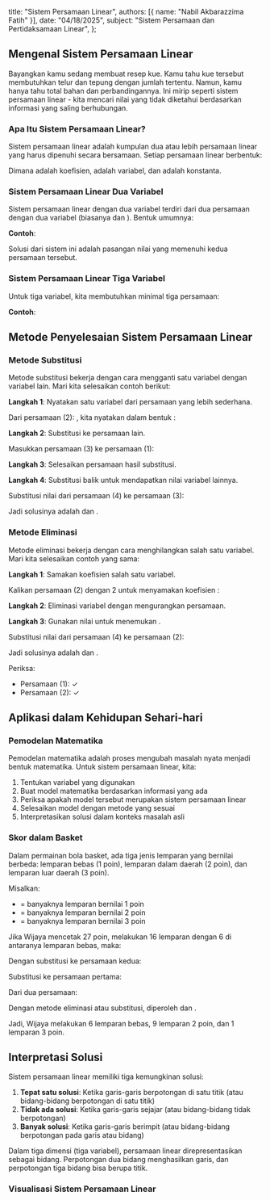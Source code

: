 
  title: "Sistem Persamaan Linear",
  authors: [{ name: "Nabil Akbarazzima Fatih" }],
  date: "04/18/2025",
  subject: "Sistem Persamaan dan Pertidaksamaan Linear",
};

## Mengenal Sistem Persamaan Linear

Bayangkan kamu sedang membuat resep kue. Kamu tahu kue tersebut membutuhkan telur dan tepung dengan jumlah tertentu. Namun, kamu hanya tahu total bahan dan perbandingannya. Ini mirip seperti sistem persamaan linear - kita mencari nilai yang tidak diketahui berdasarkan informasi yang saling berhubungan.

### Apa Itu Sistem Persamaan Linear?

Sistem persamaan linear adalah kumpulan dua atau lebih persamaan linear yang harus dipenuhi secara bersamaan. Setiap persamaan linear berbentuk:

<BlockMath math="a_1x_1 + a_2x_2 + ... + a_nx_n = b" />

Dimana <InlineMath math="a_1, a_2, ..., a_n" /> adalah koefisien, <InlineMath math="x_1, x_2, ..., x_n" /> adalah variabel, dan <InlineMath math="b" /> adalah konstanta.

### Sistem Persamaan Linear Dua Variabel

Sistem persamaan linear dengan dua variabel terdiri dari dua persamaan dengan dua variabel (biasanya <InlineMath math="x" /> dan <InlineMath math="y" />). Bentuk umumnya:

<BlockMath math="\begin{cases} a_1x + b_1y = c_1 \\ a_2x + b_2y = c_2 \end{cases}" />

**Contoh**:

<BlockMath math="\begin{cases} 2x + 3y = 21 \\ x + y = 10 \end{cases}" />

Solusi dari sistem ini adalah pasangan nilai <InlineMath math="(x,y)" /> yang memenuhi kedua persamaan tersebut.

### Sistem Persamaan Linear Tiga Variabel

Untuk tiga variabel, kita membutuhkan minimal tiga persamaan:

<BlockMath math="\begin{cases} a_1x + b_1y + c_1z = d_1 \\ a_2x + b_2y + c_2z = d_2 \\ a_3x + b_3y + c_3z = d_3 \end{cases}" />

**Contoh**:

<BlockMath math="\begin{cases} x + 2y + 3z = 27 \\ x + y + z = 16 \\ x = 6 \end{cases}" />

## Metode Penyelesaian Sistem Persamaan Linear

### Metode Substitusi

Metode substitusi bekerja dengan cara mengganti satu variabel dengan variabel lain. Mari kita selesaikan contoh berikut:

<BlockMath math="\begin{cases} 2x + 3y = 21 & \ldots (1) \\ x + y = 10 & \ldots (2) \end{cases}" />

**Langkah 1**: Nyatakan satu variabel dari persamaan yang lebih sederhana.

Dari persamaan (2): <InlineMath math="x + y = 10" />, kita nyatakan <InlineMath math="x" /> dalam bentuk <InlineMath math="y" />:

<BlockMath math="x = 10 - y \ldots (3)" />

**Langkah 2**: Substitusi ke persamaan lain.

Masukkan persamaan (3) ke persamaan (1):

<BlockMath math="2(10 - y) + 3y = 21" />

**Langkah 3**: Selesaikan persamaan hasil substitusi.

<div className="flex flex-col gap-4">
  <BlockMath math="20 - 2y + 3y = 21" />
  <BlockMath math="20 + y = 21" />
  <BlockMath math="y = 1 \ldots (4)" />
</div>

**Langkah 4**: Substitusi balik untuk mendapatkan nilai variabel lainnya.

Substitusi nilai <InlineMath math="y = 1" /> dari persamaan (4) ke persamaan (3):

<BlockMath math="x = 10 - y = 10 - 1 = 9" />

Jadi solusinya adalah <InlineMath math="x = 9" /> dan <InlineMath math="y = 1" />.

### Metode Eliminasi

Metode eliminasi bekerja dengan cara menghilangkan salah satu variabel. Mari kita selesaikan contoh yang sama:

<BlockMath math="\begin{cases} 2x + 3y = 21 & \ldots (1) \\ x + y = 10 & \ldots (2) \end{cases}" />

**Langkah 1**: Samakan koefisien salah satu variabel.

Kalikan persamaan (2) dengan 2 untuk menyamakan koefisien <InlineMath math="x" />:

<BlockMath math="\begin{cases} 2x + 3y = 21 & \ldots (1) \\ 2x + 2y = 20 & \ldots (3) \end{cases}" />

**Langkah 2**: Eliminasi variabel dengan mengurangkan persamaan.

<div className="flex flex-col gap-4">
  <BlockMath math="(1) - (3): (2x + 3y) - (2x + 2y) = 21 - 20" />
  <BlockMath math="y = 1 \ldots (4)" />
</div>

**Langkah 3**: Gunakan nilai <InlineMath math="y" /> untuk menemukan <InlineMath math="x" />.

Substitusi nilai <InlineMath math="y = 1" /> dari persamaan (4) ke persamaan (2):

<div className="flex flex-col gap-4">
  <BlockMath math="x + 1 = 10" />
  <BlockMath math="x = 9" />
</div>

Jadi solusinya adalah <InlineMath math="x = 9" /> dan <InlineMath math="y = 1" />.

Periksa:

- Persamaan (1): <InlineMath math="2(9) + 3(1) = 18 + 3 = 21" /> ✓
- Persamaan (2): <InlineMath math="9 + 1 = 10" /> ✓

## Aplikasi dalam Kehidupan Sehari-hari

### Pemodelan Matematika

Pemodelan matematika adalah proses mengubah masalah nyata menjadi bentuk matematika. Untuk sistem persamaan linear, kita:

1. Tentukan variabel yang digunakan
2. Buat model matematika berdasarkan informasi yang ada
3. Periksa apakah model tersebut merupakan sistem persamaan linear
4. Selesaikan model dengan metode yang sesuai
5. Interpretasikan solusi dalam konteks masalah asli

### Skor dalam Basket

Dalam permainan bola basket, ada tiga jenis lemparan yang bernilai berbeda: lemparan bebas (1 poin), lemparan dalam daerah (2 poin), dan lemparan luar daerah (3 poin).

Misalkan:

- <InlineMath math="a" /> = banyaknya lemparan bernilai 1 poin
- <InlineMath math="b" /> = banyaknya lemparan bernilai 2 poin
- <InlineMath math="c" /> = banyaknya lemparan bernilai 3 poin

Jika Wijaya mencetak 27 poin, melakukan 16 lemparan dengan 6 di antaranya lemparan bebas, maka:

<BlockMath math="\begin{cases} a + 2b + 3c = 27 & \text{(total nilai)} \\ a + b + c = 16 & \text{(total lemparan)} \\ a = 6 & \text{(lemparan bebas)} \end{cases}" />

Dengan substitusi <InlineMath math="a = 6" /> ke persamaan kedua:

<div className="flex flex-col gap-4">
  <BlockMath math="6 + b + c = 16" />
  <BlockMath math="b + c = 10" />
</div>

Substitusi ke persamaan pertama:

<div className="flex flex-col gap-4">
  <BlockMath math="6 + 2b + 3c = 27" />
  <BlockMath math="2b + 3c = 21" />
</div>

Dari dua persamaan:

<BlockMath math="\begin{cases} 2b + 3c = 21 \\ b + c = 10 \end{cases}" />

Dengan metode eliminasi atau substitusi, diperoleh <InlineMath math="b = 9" /> dan <InlineMath math="c = 1" />.

Jadi, Wijaya melakukan 6 lemparan bebas, 9 lemparan 2 poin, dan 1 lemparan 3 poin.

## Interpretasi Solusi

Sistem persamaan linear memiliki tiga kemungkinan solusi:

1. **Tepat satu solusi**: Ketika garis-garis berpotongan di satu titik (atau bidang-bidang berpotongan di satu titik)
2. **Tidak ada solusi**: Ketika garis-garis sejajar (atau bidang-bidang tidak berpotongan)
3. **Banyak solusi**: Ketika garis-garis berimpit (atau bidang-bidang berpotongan pada garis atau bidang)

Dalam tiga dimensi (tiga variabel), persamaan linear direpresentasikan sebagai bidang. Perpotongan dua bidang menghasilkan garis, dan perpotongan tiga bidang bisa berupa titik.

### Visualisasi Sistem Persamaan Linear

<div className="flex flex-col gap-4">
  <LineEquation
    title="Sistem Persamaan Linear dengan Satu Solusi"
    description="Dua garis yang berpotongan di satu titik."
    data={[
      {
        points: [
          { x: -2, y: 8, z: 0 },
          { x: 3.5, y: 4.5, z: 0 },
          { x: 9, y: 1, z: 0 },
        ],
        labels: [{ text: "2x + 3y = 21", offset: [-1, -1, 0] }],
        color: "ORANGE",
      },
      {
        points: [
          { x: -5, y: 15, z: 0 },
          { x: 5, y: 5, z: 0 },
          { x: 15, y: -5, z: 0 },
        ],
        labels: [{ text: "x + y = 10", offset: [1, 1, 0] }],
        color: "PURPLE",
      },
    ]}
  />
  <LineEquation
    title="Sistem Persamaan Linear Tanpa Solusi"
    description="Dua garis yang sejajar (tidak berpotongan)."
    data={[
      {
        points: [
          { x: -3, y: 1, z: 0 },
          { x: 0, y: 4, z: 0 },
          { x: 3, y: 7, z: 0 },
        ],
        labels: [{ text: "3x - 2y = -1", offset: [-2, 0, 0] }],
        color: "PINK",
      },
      {
        points: [
          { x: -2, y: -1, z: 0 },
          { x: 1, y: 2, z: 0 },
          { x: 4, y: 5, z: 0 },
        ],
        labels: [{ text: "6x - 4y = 2", offset: [2, 0, 0] }],
        color: "YELLOW",
      },
    ]}
  />
  <LineEquation
    title="Sistem Persamaan Linear dengan Banyak Solusi"
    description="Dua garis yang berimpit (sama)."
    data={[
      {
        points: [
          { x: -2, y: 1, z: 0 },
          { x: 0, y: 0, z: 0 },
          { x: 2, y: -1, z: 0 },
        ],
        labels: [{ text: "2x + 3y = 1", offset: [-2, -1, 0] }],
        color: "VIOLET",
      },
      {
        points: [
          { x: -2, y: 1, z: 0 },
          { x: 0, y: 0, z: 0 },
          { x: 2, y: -1, z: 0 },
        ],
        labels: [{ text: "4x + 6y = 2", offset: [2, 1, 0] }],
        color: "CYAN",
      },
    ]}
    cameraPosition={[6, 4, 6]}
  />
</div>
